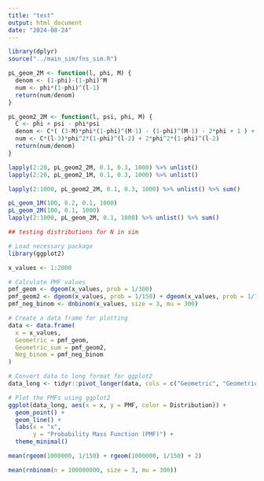 ```yaml
---
title: "test"
output: html_document
date: "2024-08-24"
---
```


```r
library(dplyr)
source("../main_sim/fns_sim.R")

pL_geom_2M <- function(l, phi, M) {
  denom <- (1-phi)-(1-phi)^M
  num <- phi*(1-phi)^(l-1)
  return(num/denom)
}

pL_geom2_2M <- function(l, psi, phi, M) {
  C <- phi + psi - phi*psi
  denom <- C*( (3-M)*phi*(1-phi)^(M-1) - (1-phi)^(M-1) - 2*phi + 1 ) + 2*phi*(1-(1-phi)^(M-1))
  num <- C*(l-3)*phi^2*(1-phi)^(l-2) + 2*phi^2*(1-phi)^(l-2)
  return(num/denom)
}

lapply(2:20, pL_geom2_2M, 0.1, 0.3, 1000) %>% unlist()
lapply(2:20, pL_geom2_1M, 0.1, 0.3, 1000) %>% unlist()

lapply(2:1000, pL_geom2_2M, 0.1, 0.3, 1000) %>% unlist() %>% sum()
```

```r
pL_geom_1M(100, 0.2, 0.1, 1000)
pL_geom_2M(100, 0.1, 1000)
lapply(2:1000, pL_geom_2M, 0.1, 1000) %>% unlist() %>% sum()
```

```r
## testing distributions for N in sim

# Load necessary package
library(ggplot2)

x_values <- 1:2000

# Calculate PMF values
pmf_geom <- dgeom(x_values, prob = 1/300)
pmf_geom2 <- dgeom(x_values, prob = 1/150) + dgeom(x_values, prob = 1/150)
pmf_neg_binom <- dnbinom(x_values, size = 3, mu = 300)

# Create a data frame for plotting
data <- data.frame(
  x = x_values,
  Geometric = pmf_geom,
  Geometric_sum = pmf_geom2,
  Neg_binom = pmf_neg_binom
)

# Convert data to long format for ggplot2
data_long <- tidyr::pivot_longer(data, cols = c("Geometric", "Geometric_sum", "Neg_binom"), names_to = "Distribution", values_to = "PMF")

# Plot the PMFs using ggplot2
ggplot(data_long, aes(x = x, y = PMF, color = Distribution)) +
  geom_point() +
  geom_line() +
  labs(x = "x",
       y = "Probability Mass Function (PMF)") +
  theme_minimal()
```

```r
mean(rgeom(1000000, 1/150) + rgeom(1000000, 1/150) + 2)

mean(rnbinom(n = 100000000, size = 3, mu = 300))
```

